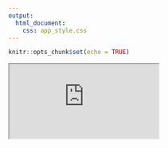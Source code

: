 ```yaml
---
output:
  html_document:
    css: app_style.css
---
```


```r
knitr::opts_chunk$set(echo = TRUE)
```

<div class=non-floater>
  <iframe src='https://bdbest.shinyapps.io/wqck-app/'></iframe>
</div>




